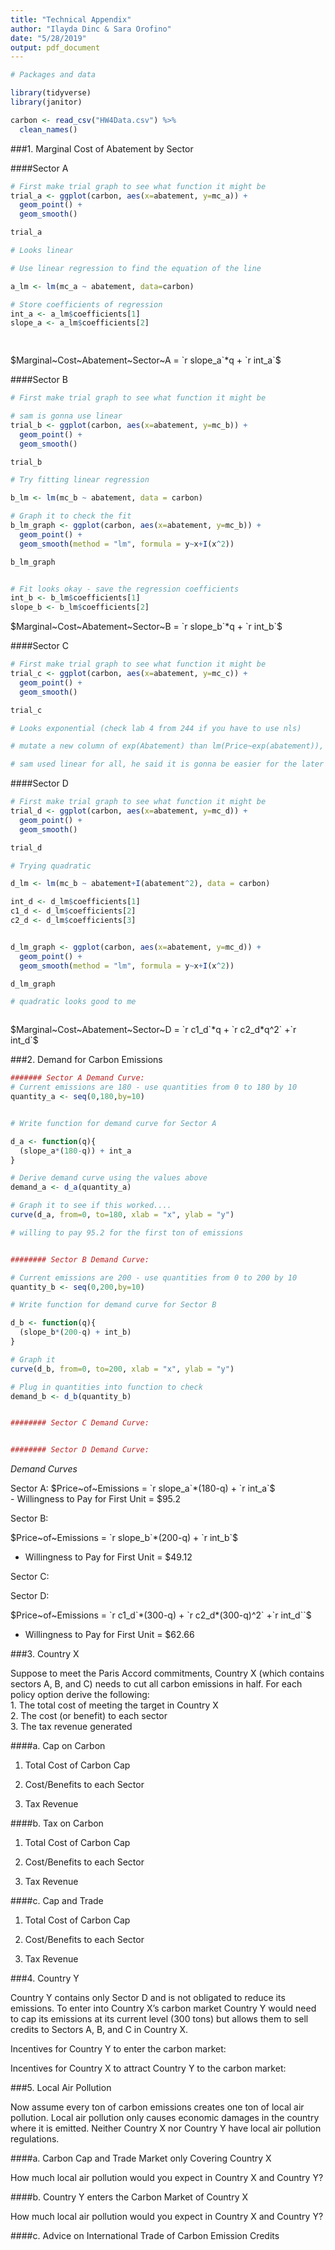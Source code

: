 ```yaml
---
title: "Technical Appendix"
author: "Ilayda Dinc & Sara Orofino"
date: "5/28/2019"
output: pdf_document
---
```


```r
# Packages and data

library(tidyverse)
library(janitor)

carbon <- read_csv("HW4Data.csv") %>% 
  clean_names()

```

###1. Marginal Cost of Abatement by Sector 

####Sector A

```r
# First make trial graph to see what function it might be 
trial_a <- ggplot(carbon, aes(x=abatement, y=mc_a)) +
  geom_point() +
  geom_smooth()

trial_a 

# Looks linear

# Use linear regression to find the equation of the line

a_lm <- lm(mc_a ~ abatement, data=carbon)

# Store coefficients of regression
int_a <- a_lm$coefficients[1]
slope_a <- a_lm$coefficients[2]

 
```

$Marginal~Cost~Abatement~Sector~A = `r slope_a`*q + `r int_a`$  

####Sector B

```r

# First make trial graph to see what function it might be

# sam is gonna use linear
trial_b <- ggplot(carbon, aes(x=abatement, y=mc_b)) +
  geom_point() +
  geom_smooth()

trial_b

# Try fitting linear regression

b_lm <- lm(mc_b ~ abatement, data = carbon)

# Graph it to check the fit 
b_lm_graph <- ggplot(carbon, aes(x=abatement, y=mc_b)) +
  geom_point() + 
  geom_smooth(method = "lm", formula = y~x+I(x^2))

b_lm_graph


# Fit looks okay - save the regression coefficients
int_b <- b_lm$coefficients[1]
slope_b <- b_lm$coefficients[2]


```

$Marginal~Cost~Abatement~Sector~B = `r slope_b`*q + `r int_b`$


####Sector C

```r
# First make trial graph to see what function it might be
trial_c <- ggplot(carbon, aes(x=abatement, y=mc_c)) +
  geom_point() +
  geom_smooth()

trial_c

# Looks exponential (check lab 4 from 244 if you have to use nls)

# mutate a new column of exp(Abatement) than lm(Price~exp(abatement)), you will end up y= b0+ b1*exp(x)

# sam used linear for all, he said it is gonna be easier for the later parts


```



####Sector D

```r
# First make trial graph to see what function it might be
trial_d <- ggplot(carbon, aes(x=abatement, y=mc_d)) +
  geom_point() +
  geom_smooth()

trial_d

# Trying quadratic

d_lm <- lm(mc_b ~ abatement+I(abatement^2), data = carbon)

int_d <- d_lm$coefficients[1]
c1_d <- d_lm$coefficients[2]
c2_d <- d_lm$coefficients[3]


d_lm_graph <- ggplot(carbon, aes(x=abatement, y=mc_d)) +
  geom_point() + 
  geom_smooth(method = "lm", formula = y~x+I(x^2))

d_lm_graph

# quadratic looks good to me



```

$Marginal~Cost~Abatement~Sector~D = `r c1_d`*q + `r c2_d*q^2` +`r int_d`$

###2. Demand for Carbon Emissions 

```r

####### Sector A Demand Curve:  
# Current emissions are 180 - use quantities from 0 to 180 by 10
quantity_a <- seq(0,180,by=10)


# Write function for demand curve for Sector A

d_a <- function(q){
  (slope_a*(180-q)) + int_a
}

# Derive demand curve using the values above
demand_a <- d_a(quantity_a)

# Graph it to see if this worked....
curve(d_a, from=0, to=180, xlab = "x", ylab = "y")

# willing to pay 95.2 for the first ton of emissions 


######## Sector B Demand Curve:  

# Current emissions are 200 - use quantities from 0 to 200 by 10
quantity_b <- seq(0,200,by=10)

# Write function for demand curve for Sector B

d_b <- function(q){
  (slope_b*(200-q) + int_b)
}

# Graph it 
curve(d_b, from=0, to=200, xlab = "x", ylab = "y")

# Plug in quantities into function to check
demand_b <- d_b(quantity_b)


######## Sector C Demand Curve:  


######## Sector D Demand Curve:  


```



*Demand Curves*  

Sector A:  $Price~of~Emissions = `r slope_a`*(180-q) + `r int_a`$  
 - Willingness to Pay for First Unit = \$95.2    

Sector B:  

$Price~of~Emissions = `r slope_b`*(200-q) + `r int_b`$  

- Willingness to Pay for First Unit = \$49.12 

Sector C:


Sector D:

$Price~of~Emissions = `r c1_d`*(300-q) + `r c2_d*(300-q)^2` +`r int_d``$  

- Willingness to Pay for First Unit = \$62.66


###3. Country X

Suppose to meet the Paris Accord commitments, Country X (which contains sectors A, B, and C) needs to cut all carbon emissions in half. For each policy option derive the following:  
1. The total cost of meeting the target in Country X  
2. The cost (or benefit) to each sector  
3. The tax revenue generated  

####a. Cap on Carbon  




1. Total Cost of Carbon Cap   

2. Cost/Benefits to each Sector  

3. Tax Revenue  

####b. Tax on Carbon 



1. Total Cost of Carbon Cap     

2. Cost/Benefits to each Sector    

3. Tax Revenue    


####c. Cap and Trade  




1. Total Cost of Carbon Cap     

2. Cost/Benefits to each Sector    

3. Tax Revenue    



###4. Country Y

Country Y contains only Sector D and is not obligated to reduce its emissions. To enter into Country X's carbon market Country Y would need to cap its emissions at its current level (300 tons) but allows them to sell credits to Sectors A, B, and C in Country X.   

Incentives for Country Y to enter the carbon market:  


Incentives for Country X to attract Country Y to the carbon market:  


###5. Local Air Pollution  

Now assume every ton of carbon emissions creates one ton of local air pollution. Local air pollution only causes economic damages in the country where it is emitted. Neither Country X nor Country Y have local air pollution regulations.  

####a. Carbon Cap and Trade Market only Covering Country X  

How much local air pollution would you expect in Country X and Country Y?  



####b. Country Y enters the Carbon Market of Country X  

How much local air pollution would you expect in Country X and Country Y?  




####c. Advice on International Trade of Carbon Emission Credits  

